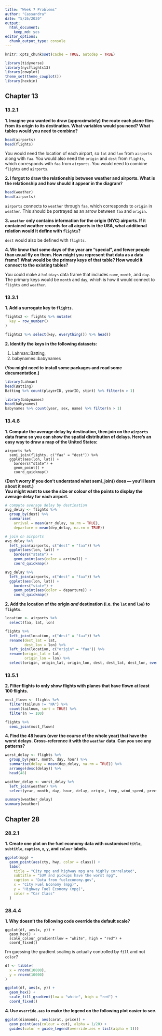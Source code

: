 ```yaml
---
title: "Week 7 Problems"
author: "Cassandra"
date: "5/26/2020"
output: 
  html_document: 
    keep_md: yes
editor_options: 
  chunk_output_type: console
---
```


```r
knitr::opts_chunk$set(cache = TRUE, autodep = TRUE)
```

```r
library(tidyverse)
library(nycflights13)
library(cowplot) 
theme_set(theme_cowplot())
library(hexbin)
```

## Chapter 13 

### 13.2.1 

**1. Imagine you wanted to draw (approximately) the route each plane flies from its origin to its destination. What variables would you need? What tables would you need to combine?**
```r
head(airports)
head(flights)
```

You would need the location of each airport, so `lat` and `lon` from `airports` along with `faa`. You would also need the `origin` and `dest` from `flights`, which corresponds with `faa` from `airports`. You would need to combine `flights` and `airports`. 

**2. I forgot to draw the relationship between weather and airports. What is the relationship and how should it appear in the diagram?**     
```r
head(weather)
head(airports)
```

`airports` connects to `weather` through `faa`, which corresponds to `origin` in `weather`. This should be portrayed as an arrow between `faa` and `origin`. 

**3. `weather` only contains information for the origin (NYC) airports. If it contained weather records for all airports in the USA, what additional relation would it define with `flights`?**      

`dest` would also be defined with `flights`. 

**4. We know that some days of the year are “special”, and fewer people than usual fly on them. How might you represent that data as a data frame? What would be the primary keys of that table? How would it connect to the existing tables?** 

You could make a `holidays` data frame that includes `name`, `month`, and `day`. The primary keys would be `month` and `day`, which is how it would connect to `flights` and `weather`. 

### 13.3.1

**1. Add a surrogate key to `flights`.**    

```r
flights2 <- flights %>% mutate(
  key = row_number()
)

flights2 %>% select(key, everything()) %>% head()
```

**2. Identify the keys in the following datasets:**    

  1. Lahman::Batting,
  2. babynames::babynames
  
**(You might need to install some packages and read some documentation.)** 

```r
library(Lahman)
head(Batting)
Batting %>% count(playerID, yearID, stint) %>% filter(n > 1)
```
```r
library(babynames)
head(babynames)
babynames %>% count(year, sex, name) %>% filter(n > 1)
```

### 13.4.6 

**1. Compute the average delay by destination, then join on the `airports` data frame so you can show the spatial distribution of delays. Here’s an easy way to draw a map of the United States:**  
```
airports %>%
  semi_join(flights, c("faa" = "dest")) %>%
  ggplot(aes(lon, lat)) +
    borders("state") +
    geom_point() +
    coord_quickmap()
```
**(Don’t worry if you don’t understand what semi_join() does — you’ll learn about it next.)**    
**You might want to use the size or colour of the points to display the average delay for each airport.**     
```r
# compute average delay by destination
avg_delay <- flights %>% 
  group_by(dest) %>% 
  summarise(
    arrival = mean(arr_delay, na.rm = TRUE),
    departure = mean(dep_delay, na.rm = TRUE))

# join on airports 
avg_delay %>% 
  left_join(airports, c("dest" = "faa")) %>% 
  ggplot(aes(lon, lat)) +
    borders("state") +
    geom_point(aes(color = arrival)) +
    coord_quickmap()

avg_delay %>% 
  left_join(airports, c("dest" = "faa")) %>% 
  ggplot(aes(lon, lat)) +
    borders("state") +
    geom_point(aes(color = departure)) +
    coord_quickmap()
```

**2. Add the location of the origin *and* destination (i.e. the `lat` and `lon`) to `flights`.**  

```r
location <- airports %>% 
  select(faa, lat, lon)

flights %>% 
  left_join(location, c("dest" = "faa")) %>% 
  rename(dest_lat = lat,
         dest_lon = lon) %>% 
  left_join(location, c("origin" = "faa")) %>% 
  rename(origin_lat = lat,
         origin_lon = lon) %>% 
  select(origin, origin_lat, origin_lon, dest, dest_lat, dest_lon, everything())
```

### 13.5.1 

**2. Filter flights to only show flights with planes that have flown at least 100 flights.**    

```r
most_flown <- flights %>% 
  filter(tailnum != "NA") %>% 
  count(tailnum, sort = TRUE) %>% 
  filter(n >= 100)

flights %>% 
  semi_join(most_flown)
```

**4. Find the 48 hours (over the course of the whole year) that have the worst delays. Cross-reference it with the `weather` data. Can you see any patterns?**      

```r
worst_delay <- flights %>% 
  group_by(year, month, day, hour) %>% 
  summarise(delay = mean(dep_delay, na.rm = TRUE)) %>% 
  arrange(desc(delay)) %>% 
  head(48)

weather_delay <- worst_delay %>% 
  left_join(weather) %>% 
  select(year, month, day, hour, delay, origin, temp, wind_speed, precip, visib, everything())

summary(weather_delay)
summary(weather)
```

## Chapter 28

### 28.2.1 

**1. Create one plot on the fuel economy data with customised `title`, `subtitle`, `caption`, `x`, `y`, and `colour` labels.**      

```r
ggplot(mpg) + 
  geom_point(aes(cty, hwy, color = class)) + 
  labs(
    title = "City mpg and highway mpg are highly correlated",
    subtitle = "SUV and pickups have the worst mpg",
    caption = "Data from fueleconomy.gov",
    x = "City Fuel Economy (mpg)",
    y = "Highway Fuel Economy (mpg)",
    color = "Car Class"
  )
```

### 28.4.4

**1. Why doesn’t the following code override the default scale?**    
```
ggplot(df, aes(x, y)) +
  geom_hex() +
  scale_colour_gradient(low = "white", high = "red") +
  coord_fixed()
``` 
I'm guessing the gradient scaling is actually controlled by `fill` and not `color`? 

```r
df <- tibble(
  x = rnorm(10000),
  y = rnorm(10000)
)

ggplot(df, aes(x, y)) +
  geom_hex() +
  scale_fill_gradient(low = "white", high = "red") +
  coord_fixed()
```

**4. Use `override.aes` to make the legend on the following plot easier to see.**    

```r
ggplot(diamonds, aes(carat, price)) +
  geom_point(aes(colour = cut), alpha = 1/20) + 
  guides(color = guide_legend(override.aes = list(alpha = 1)))
```

